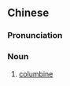 {{also|耧斗菜}}
==Chinese==
{{zh-forms|s=耧斗菜}}

===Pronunciation===
{{zh-pron
|m=lóudǒucài
|cat=n
}}

===Noun===
{{zh-noun}}

# [[columbine]]

{{zh-cat|Flowers}}